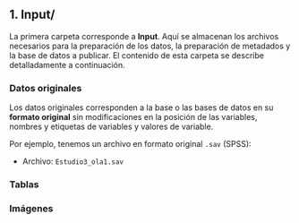 ## <i class="fa fa-folder-open" aria-hidden="true"></i> 1. Input/ {-}


La primera carpeta corresponde a **Input**. Aquí se almacenan los archivos necesarios para la preparación de los datos, la preparación de metadados y la base de datos a publicar. El contenido de esta carpeta se describe detalladamente a continuación.  

### <i class="fa fa-database" aria-hidden="true"></i> Datos originales {-}

Los datos originales corresponden a la base o las bases de datos en su **formato original** sin modificaciones en la posición de las variables, nombres y etiquetas de variables y valores de variable.  

Por ejemplo, tenemos un archivo en formato original `.sav` (SPSS):

* Archivo: `Estudio3_ola1.sav`

### <i class="fa fa-table" aria-hidden="true"></i> Tablas {-}

### <i class="fa fa-file-image-o" aria-hidden="true"></i> Imágenes {-}





